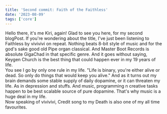 ```yaml
---
title: 'Second commit: Faith of the Faithless'
date: '2023-08-09'
tags: ['core']
---
```


Hello there, it's me Kiri, again! Glad to see you here, for my second blogPost. If you're wondering about the title, I've just been listening to Faithless by vivivivi on repeat. Nothing beats 8-bit style of music and for the god's sake good old Pipe organ classical. And Master Boot Records is absolute GigaChad in that specific genre. And it goes without saying, Keygen Church is the best thing that could happen ever in my 19 years of life.  
 You see I go by only one rule in my life. "Life is binary, you're either alive or dead. So only do things that would keep you alive." And as it turns out my brain demands some stable supply of daily dopamine, or it can threaten my life. As in depression and stuffs. And music, programming n creative tasks happen to be best scalable source of pure dopamine. That's why music is a huge deal in my life.  
 Now speaking of vivivivi, Credit song to my Death
 is also one of my all time favourites.  
 
